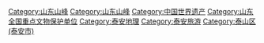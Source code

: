 {{Commons_category}}
{{Category_main}}

{{DEFAULTSORT:Taishan}}
[[Category:山东山峰|Category:山东山峰]]
[[Category:山东山峰|Category:山东山峰]]
[[Category:中国世界遗产|Category:中国世界遗产]]
[[Category:山东全国重点文物保护单位|Category:山东全国重点文物保护单位]]
[[Category:泰安地理|Category:泰安地理]]
[[Category:泰安旅游|Category:泰安旅游]]
[[Category:泰山区_(泰安市)|Category:泰山区 (泰安市)]]